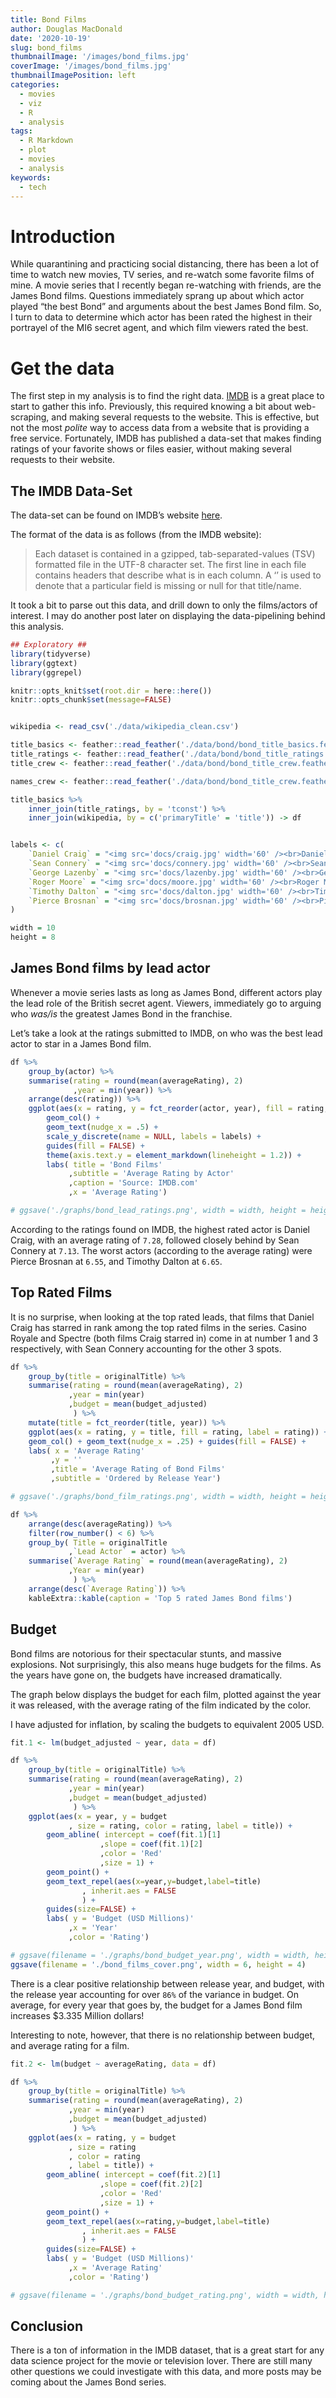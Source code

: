 ```yaml
---
title: Bond Films
author: Douglas MacDonald
date: '2020-10-19'
slug: bond_films
thumbnailImage: '/images/bond_films.jpg'
coverImage: '/images/bond_films.jpg'
thumbnailImagePosition: left
categories:
  - movies
  - viz
  - R
  - analysis
tags:
  - R Markdown
  - plot
  - movies
  - analysis
keywords:
  - tech
---
```


<!--more-->

# Introduction 

While quarantining and practicing social distancing, there has been a lot of time to watch new movies, TV series, and re-watch some favorite films of mine.
A movie series that I recently began re-watching with friends, are the James Bond films.
Questions immediately sprang up about which actor played "the best Bond" and arguments about the best James Bond film.
So, I turn to data to determine which actor has been rated the highest in their portrayel of the MI6 secret agent, and which film viewers rated the best.

# Get the data

The first step in my analysis is to find the right data.
[IMDB](https://www.imdb.com/) is a great place to start to gather this info.
Previously, this required knowing a bit about web-scraping, and making several requests to the website.
This is effective, but not the most _polite_ way to access data from a website that is providing a free service.
Fortunately, IMDB has published a data-set that makes finding ratings of your favorite shows or files easier, without making several requests to their website.

## The IMDB Data-Set

The data-set can be found on IMDB's website [here](https://www.imdb.com/interfaces/).

The format of the data is as follows (from the IMDB website):

> Each dataset is contained in a gzipped, tab-separated-values (TSV) formatted file in the UTF-8 character set.
> The first line in each file contains headers that describe what is in each column.
> A ‘\N’ is used to denote that a particular field is missing or null for that title/name.

It took a bit to parse out this data, and drill down to only the films/actors of interest.
I may do another post later on displaying the data-pipelining behind this analysis.

```r
## Exploratory ##
library(tidyverse)
library(ggtext)
library(ggrepel)

knitr::opts_knit$set(root.dir = here::here())
knitr::opts_chunk$set(message=FALSE)


wikipedia <- read_csv('./data/wikipedia_clean.csv')

title_basics <- feather::read_feather('./data/bond/bond_title_basics.feather')
title_ratings <- feather::read_feather('./data/bond/bond_title_ratings.feather')
title_crew <- feather::read_feather('./data/bond/bond_title_crew.feather')

names_crew <- feather::read_feather('./data/bond/bond_title_crew.feather')

title_basics %>% 
    inner_join(title_ratings, by = 'tconst') %>%
    inner_join(wikipedia, by = c('primaryTitle' = 'title')) -> df


labels <- c(
    `Daniel Craig` = "<img src='docs/craig.jpg' width='60' /><br>Daniel Craig",
    `Sean Connery` = "<img src='docs/connery.jpg' width='60' /><br>Sean Connery",
    `George Lazenby` = "<img src='docs/lazenby.jpg' width='60' /><br>Geroge Lazenby",
    `Roger Moore` = "<img src='docs/moore.jpg' width='60' /><br>Roger Moore",
    `Timothy Dalton` = "<img src='docs/dalton.jpg' width='60' /><br>Timothy Dalton",
    `Pierce Brosnan` = "<img src='docs/brosnan.jpg' width='60' /><br>Pierce Brosnan"
)

width = 10
height = 8
```

## James Bond films by lead actor

Whenever a movie series lasts as long as James Bond, different actors play the lead role of the British secret agent. Viewers, immediately go to arguing who *was/is* the greatest James Bond in the franchise.

Let's take a look at the ratings submitted to IMDB, on who was the best lead actor to star in a James Bond film.

```r
df %>% 
    group_by(actor) %>% 
    summarise(rating = round(mean(averageRating), 2)
              ,year = min(year)) %>% 
    arrange(desc(rating)) %>% 
    ggplot(aes(x = rating, y = fct_reorder(actor, year), fill = rating, label = round(rating,2))) +
        geom_col() +
        geom_text(nudge_x = .5) + 
        scale_y_discrete(name = NULL, labels = labels) +
        guides(fill = FALSE) + 
        theme(axis.text.y = element_markdown(lineheight = 1.2)) +
        labs( title = 'Bond Films'
             ,subtitle = 'Average Rating by Actor'
             ,caption = 'Source: IMDB.com'
             ,x = 'Average Rating')

```

```r
# ggsave('./graphs/bond_lead_ratings.png', width = width, height = height)
```

According to the ratings found on IMDB, the highest rated actor is Daniel Craig, with an average rating of `7.28`, followed closely behind by Sean Connery at `7.13`. The worst actors (according to the average rating) were Pierce Brosnan at `6.55`, and Timothy Dalton at `6.65`.

## Top Rated Films

It is no surprise, when looking at the top rated leads, that films that Daniel Craig has starred in rank among the top rated films in the series. Casino Royale and Spectre (both films Craig starred in) come in at number 1 and 3 respectively, with Sean Connery accounting for the other 3 spots.

```r
df %>% 
    group_by(title = originalTitle) %>% 
    summarise(rating = round(mean(averageRating), 2)
             ,year = min(year)
             ,budget = mean(budget_adjusted)
              ) %>%
    mutate(title = fct_reorder(title, year)) %>% 
    ggplot(aes(x = rating, y = title, fill = rating, label = rating)) + 
    geom_col() + geom_text(nudge_x = .25) + guides(fill = FALSE) +
    labs( x = 'Average Rating'
         ,y = ''
         ,title = 'Average Rating of Bond Films'
         ,subtitle = 'Ordered by Release Year')
```

```r
# ggsave('./graphs/bond_film_ratings.png', width = width, height = height)
```

```r

df %>% 
    arrange(desc(averageRating)) %>% 
    filter(row_number() < 6) %>% 
    group_by( Title = originalTitle
             ,`Lead Actor` = actor) %>% 
    summarise(`Average Rating` = round(mean(averageRating), 2)
             ,Year = min(year)
              ) %>%
    arrange(desc(`Average Rating`)) %>% 
    kableExtra::kable(caption = 'Top 5 rated James Bond films')
```

## Budget

Bond films are notorious for their spectacular stunts, and massive explosions. Not surprisingly, this also means huge budgets for the films. As the years have gone on, the budgets have increased dramatically.

The graph below displays the budget for each film, plotted against the year it was released, with the average rating of the film indicated by the color.

I have adjusted for inflation, by scaling the budgets to equivalent 2005 USD.


```r
fit.1 <- lm(budget_adjusted ~ year, data = df)

df %>% 
    group_by(title = originalTitle) %>% 
    summarise(rating = round(mean(averageRating), 2)
             ,year = min(year)
             ,budget = mean(budget_adjusted)
              ) %>% 
    ggplot(aes(x = year, y = budget
             , size = rating, color = rating, label = title)) +
        geom_abline( intercept = coef(fit.1)[1]
                    ,slope = coef(fit.1)[2]
                    ,color = 'Red'
                    ,size = 1) +
        geom_point() +
        geom_text_repel(aes(x=year,y=budget,label=title)
                , inherit.aes = FALSE
                ) +
        guides(size=FALSE) +
        labs( y = 'Budget (USD Millions)'
             ,x = 'Year'
             ,color = 'Rating')

```

```r
# ggsave(filename = './graphs/bond_budget_year.png', width = width, height = height)
ggsave(filename = './bond_films_cover.png', width = 6, height = 4)
```


There is a clear positive relationship between release year, and budget, with the release year accounting for over `86%` of the variance in budget. On average, for every year that goes by, the budget for a James Bond film increases $3.335 Million dollars!

Interesting to note, however, that there is no relationship between budget, and average rating for a film.

```r
fit.2 <- lm(budget ~ averageRating, data = df)

df %>% 
    group_by(title = originalTitle) %>% 
    summarise(rating = round(mean(averageRating), 2)
             ,year = min(year)
             ,budget = mean(budget_adjusted)
              ) %>% 
    ggplot(aes(x = rating, y = budget
             , size = rating
             , color = rating
             , label = title)) +
        geom_abline( intercept = coef(fit.2)[1]
                    ,slope = coef(fit.2)[2]
                    ,color = 'Red'
                    ,size = 1) +
        geom_point() +
        geom_text_repel(aes(x=rating,y=budget,label=title)
                , inherit.aes = FALSE
                ) +
        guides(size=FALSE) +
        labs( y = 'Budget (USD Millions)'
             ,x = 'Average Rating'
             ,color = 'Rating')

```

```r
# ggsave(filename = './graphs/bond_budget_rating.png', width = width, height = height)
```


## Conclusion

There is a ton of information in the IMDB dataset, that is a great start for any data science project for the movie or television lover. There are still many other questions we could investigate with this data, and more posts may be coming about the James Bond series.